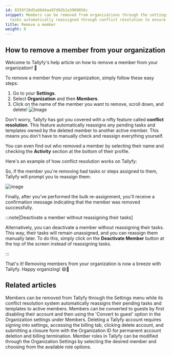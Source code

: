 ```yaml
---
id: 8359f20d5a66d4aa97d92b1a3989056c
snippet: Members can be removed from organizations through the settings menu, with
  tasks automatically reassigned through conflict resolution to ensure smooth transitions.
title: Remove a member
weight: 8
---
```


## How to remove a member from your organization

Welcome to Tallyfy's help article on how to remove a member from your organization! 🎉

To remove a member from your organization, simply follow these easy steps:

1. Go to your **Settings**.
2. Select **Organization** and then **Members**.
3. Click on the name of the member you want to remove, scroll down, and delete!
   ![Image](https://screenshots.tallyfy.com/tallyfy%2Fpro%2Fdesktop-light-remove-member.png)

Don't worry, Tallyfy has got you covered with a nifty feature called **conflict resolution**. This feature automatically reassigns any pending tasks and templates owned by the deleted member to another active member. This means you don't have to manually check and reassign everything yourself.

You can even find out who removed a member by selecting their name and checking the **Activity** section at the bottom of their profile.

Here's an example of how conflict resolution works on Tallyfy:

So, if the member you're removing had tasks or steps assigned to them, Tallyfy will prompt you to reassign them:

![image](https://screenshots.tallyfy.com/tallyfy%2Fpro%2Fdesktop-light-conflict-resolution-example.png)

Finally, after you've performed the bulk re-assignment, you'll receive a confirmation message indicating that the member was removed successfully.

:::note[Deactivate a member without reassigning their tasks]

Alternatively, you can deactivate a member without reassigning their tasks. This way, their tasks will remain unassigned, and you can reassign them manually later. To do this, simply click on the **Deactivate Member** button at the top of the screen instead of reassigning tasks.

:::

That's it! Removing members from your organization is now a breeze with Tallyfy. Happy organizing! 😄🌈


## Related articles
<CardGrid>
<LinkTitleCard header="<b>Org Settings > Remove a Member</b>" href="/products/pro/settings/org-settings/how-can-i-remove-a-member-from-my-tallyfy-organization/" > Members can be removed from Tallyfy through the Settings menu while its conflict resolution system automatically reassigns their pending tasks and templates to active members. </LinkTitleCard>
<LinkTitleCard header="<b>Members > Convert a member to a guest</b>" href="/products/pro/documenting/members/convert-member-to-guest/" > Members can be converted to guests by first disabling their account and then using the 'Convert to guest' option in the Organization settings under Members. </LinkTitleCard>
<LinkTitleCard header="<b>Personal Settings > Cancel and delete your Tallyfy account</b>" href="/products/pro/settings/personal-settings/how-can-i-cancel-and-delete-my-tallyfy-account/" > Deleting a Tallyfy account requires signing into settings, accessing the billing tab, clicking delete account, and submitting a closure form with the Organization ID for permanent account deletion and billing termination. </LinkTitleCard>
<LinkTitleCard header="<b>Members > Change the role of a member</b>" href="/products/pro/documenting/members/how-can-i-change-a-members-role-in-tallyfy/" > Member roles in Tallyfy can be modified through the Organization Settings by selecting the desired member and choosing from the available role options. </LinkTitleCard>
</CardGrid>